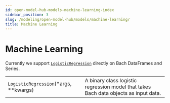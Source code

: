 ```yaml
---
id: open-model-hub-models-machine-learning-index
sidebar_position: 3
slug: /modeling/open-model-hub/models/machine-learning/
title: Machine Learning
---
```


# Machine Learning

Currently we support [`LogisticRegression`](/modeling/open-model-hub/models/machine-learning/LogisticRegression/modelhub.LogisticRegression.mdx) directly on Bach DataFrames
and Series.

<div className="table-autosummary">

|                                                   |                                                                                                                                                                                                                        |
| ------------------------------------------------- | --------------------------------------------------------------------------------------------------------------------------------------------------------------------------------------------------------------------- |
| [`LogisticRegression`](/modeling/open-model-hub/models/machine-learning/LogisticRegression/modelhub.LogisticRegression.mdx)(\*args, \*\*kwargs)               | A binary class logistic regression model that takes Bach data objects as input data.                                                                                                                                   |


</div>
